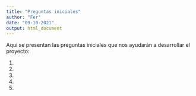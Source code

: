 ```yaml
---
title: "Preguntas iniciales"
author: "Fer"
date: "09-10-2021"
output: html_document
---
```

Aquí se presentan las preguntas iniciales que nos ayudarán a desarrollar el 
proyecto:

1.

2.

3.

4.

5.

